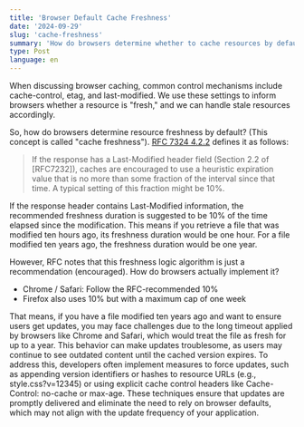 ```yaml
---
title: 'Browser Default Cache Freshness'
date: '2024-09-29'
slug: 'cache-freshness'
summary: 'How do browsers determine whether to cache resources by default? What happens to our resources when cache settings are not manually configured?'
type: Post
language: en
---
```


When discussing browser caching, common control mechanisms include cache-control, etag, and last-modified. We use these settings to inform browsers whether a resource is "fresh," and we can handle stale resources accordingly.

So, how do browsers determine resource freshness by default? (This concept is called "cache freshness"). [RFC 7324 4.2.2](https://datatracker.ietf.org/doc/html/rfc7234#section-4.2.2) defines it as follows:

> If the response has a Last-Modified header field (Section 2.2 of \[RFC7232\]), caches are encouraged to use a heuristic expiration value that is no more than some fraction of the interval since that time. A typical setting of this fraction might be 10%.

If the response header contains Last-Modified information, the recommended freshness duration is suggested to be 10% of the time elapsed since the modification. This means if you retrieve a file that was modified ten hours ago, its freshness duration would be one hour. For a file modified ten years ago, the freshness duration would be one year.

However, RFC notes that this freshness logic algorithm is just a recommendation (encouraged). How do browsers actually implement it?

- Chrome / Safari: Follow the RFC-recommended 10%
- Firefox also uses 10% but with a maximum cap of one week

That means, if you have a file modified ten years ago and want to ensure users get updates, you may face challenges due to the long timeout applied by browsers like Chrome and Safari, which would treat the file as fresh for up to a year. This behavior can make updates troublesome, as users may continue to see outdated content until the cached version expires. To address this, developers often implement measures to force updates, such as appending version identifiers or hashes to resource URLs (e.g., style.css?v=12345) or using explicit cache control headers like Cache-Control: no-cache or max-age. These techniques ensure that updates are promptly delivered and eliminate the need to rely on browser defaults, which may not align with the update frequency of your application.

